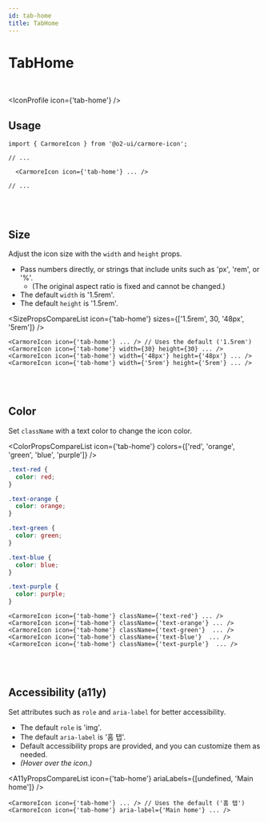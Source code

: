 ```yaml
---
id: tab-home
title: TabHome
---
```




# TabHome

<br />

<IconProfile icon={'tab-home'} />

## Usage

```tsx
import { CarmoreIcon } from '@o2-ui/carmore-icon';

// ...

  <CarmoreIcon icon={'tab-home'} ... />

// ...
```

<br />
<br />

## Size

Adjust the icon size with the `width` and `height` props.

- Pass numbers directly, or strings that include units such as 'px', 'rem', or '%'.
  - (The original aspect ratio is fixed and cannot be changed.)
- The default `width` is '1.5rem'.
- The default `height` is '1.5rem'.

<SizePropsCompareList icon={'tab-home'} sizes={['1.5rem', 30, '48px', '5rem']} />

```tsx
<CarmoreIcon icon={'tab-home'} ... /> // Uses the default ('1.5rem')
<CarmoreIcon icon={'tab-home'} width={30} height={30} ... />
<CarmoreIcon icon={'tab-home'} width={'48px'} height={'48px'} ... />
<CarmoreIcon icon={'tab-home'} width={'5rem'} height={'5rem'} ... />
```

<br />
<br />

## Color

Set `className` with a text color to change the icon color.

<ColorPropsCompareList icon={'tab-home'} colors={['red', 'orange', 'green', 'blue', 'purple']} />

```css
.text-red {
  color: red;
}

.text-orange {
  color: orange;
}

.text-green {
  color: green;
}

.text-blue {
  color: blue;
}

.text-purple {
  color: purple;
}
```

```tsx
<CarmoreIcon icon={'tab-home'} className={'text-red'} ... />
<CarmoreIcon icon={'tab-home'} className={'text-orange'} ... />
<CarmoreIcon icon={'tab-home'} className={'text-green'}  ... />
<CarmoreIcon icon={'tab-home'} className={'text-blue'}  ... />
<CarmoreIcon icon={'tab-home'} className={'text-purple'}  ... />
```

<br />
<br />

## Accessibility (a11y)

Set attributes such as `role` and `aria-label` for better accessibility.

- The default `role` is 'img'.
- The default `aria-label` is '홈 탭'.
- Default accessibility props are provided, and you can customize them as needed.
- _(Hover over the icon.)_

<A11yPropsCompareList icon={'tab-home'} ariaLabels={[undefined, 'Main home']} />

```tsx
<CarmoreIcon icon={'tab-home'} ... /> // Uses the default ('홈 탭')
<CarmoreIcon icon={'tab-home'} aria-label={'Main home'} ... />
```
